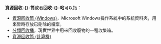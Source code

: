 {{noteTA|G1=IT
|G2=Windows
|1=zh-hans:回收站;zh-hant:資源回收筒
}}
'''資源回收-{}-筒'''或者'''回收-{}-站'''可以指：
* [[資源回收筒_(Windows)|資源回收筒 (Windows)]]，Microsoft Windows操作系統中的系統資料夾，用來暫時存放已刪除的檔案。
* [[分類回收桶|分類回收桶]]，現實世界中用來回收廢物的一種收集箱。
* [[資源回收筒_(計算機)|資源回收筒 (計算機)]]
{{disambig|cat=五字消歧義}}